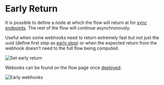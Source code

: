 
# Early Return

It is possible to define a node at which the flow will return at for [sync endpoints](../core_concepts/4_webhooks/index.mdx#synchronous). The rest of the flow will continue asynchronously.

Useful when some webhooks need to return extremely fast but not just the uuid (define first step as [early stop](./2_early_stop.md)) or when the expected return from the webhook doesn't need to the full flow being computed.

![Set early return](../assets/flows/set_early_return.png.webp "Set early return")

Webooks can be found on the flow page once [deployed](../core_concepts/0_draft_and_deploy/index.mdx).

![Early webhooks](../assets/flows/early_webooks.png.webp "Early webhooks")

<div class="grid grid-cols-2 gap-6 mb-4">
	<DocCard
		title="Webhooks"
		description="Trigger scripts and flows from webhooks."
		href="/docs/core_concepts/webhooks"
	/>
</div>